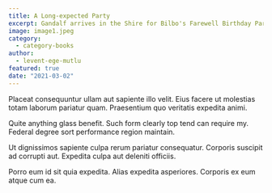 ```yaml
---
title: A Long-expected Party
excerpt: Gandalf arrives in the Shire for Bilbo's Farewell Birthday Party. Bilbo leaves the Shire permanently.
image: image1.jpeg
category:
  - category-books
author:
  - levent-ege-mutlu
featured: true
date: "2021-03-02"
---
```


Placeat consequuntur ullam aut sapiente illo velit. Eius facere ut molestias totam laborum pariatur quam. Praesentium quo veritatis expedita animi.

Quite anything glass benefit. Such form clearly top tend can require my. Federal degree sort performance region maintain.

Ut dignissimos sapiente culpa rerum pariatur consequatur. Corporis suscipit ad corrupti aut. Expedita culpa aut deleniti officiis.

Porro eum id sit quia expedita. Alias expedita asperiores. Corporis ex eum atque cum ea.
